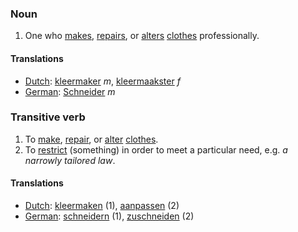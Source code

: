 ===Noun===

# One who [[make]]s, [[repair]]s, or [[alter]]s [[clothes]] professionally.

====Translations====
*[[Dutch]]: [[kleermaker]] ''m'', [[kleermaakster]] ''f''
*[[German]]: [[Schneider]] ''m''

===Transitive verb===

# To [[make]], [[repair]], or [[alter]] [[clothes]].
# To [[restrict]] (something) in order to meet a particular need, e.g. ''a narrowly tailored law''.

====Translations====

*[[Dutch]]: [[kleermaken]] (1), [[aanpassen]] (2)
*[[German]]: [[schneidern]] (1), [[zuschneiden]] (2)